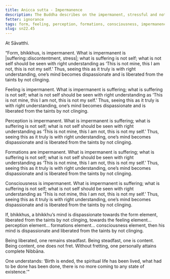 ```yaml
---
title: Anicca sutta - Impermanence
description: The Buddha describes on the impermanent, stressful and not-self nature of the five aggregates of form, feeling, perception, formations and consciousness.
fetter: ignorance
tags: form, feeling, perception, formations, consciousness, impermanence, discontentment, stress, not self, sn, sn22-34, sn22
slug: sn22.45
---
```


At Sāvatthi.

“Form, bhikkhus, is impermanent. What is impermanent is |suffering::discontentment, stress|; what is suffering is not self; what is not self should be seen with right understanding as ‘This is not mine, this I am not, this is not my self.’ Thus, seeing this as it truly is with right understanding, one’s mind becomes dispassionate and is liberated from the taints by not clinging.

Feeling is impermanent. What is impermanent is suffering; what is suffering is not self; what is not self should be seen with right understanding as ‘This is not mine, this I am not, this is not my self.’ Thus, seeing this as it truly is with right understanding, one’s mind becomes dispassionate and is liberated from the taints by not clinging.

Perception is impermanent. What is impermanent is suffering; what is suffering is not self; what is not self should be seen with right understanding as ‘This is not mine, this I am not, this is not my self.’ Thus, seeing this as it truly is with right understanding, one’s mind becomes dispassionate and is liberated from the taints by not clinging.

Formations are impermanent. What is impermanent is suffering; what is suffering is not self; what is not self should be seen with right understanding as ‘This is not mine, this I am not, this is not my self.’ Thus, seeing this as it truly is with right understanding, one’s mind becomes dispassionate and is liberated from the taints by not clinging.

Consciousness is impermanent. What is impermanent is suffering; what is suffering is not self; what is not self should be seen with right understanding as ‘This is not mine, this I am not, this is not my self.’ Thus, seeing this as it truly is with right understanding, one’s mind becomes dispassionate and is liberated from the taints by not clinging.

If, bhikkhus, a bhikkhu’s mind is dispassionate towards the form element, liberated from the taints by not clinging, towards the feeling element... perception element... formations element... consciousness element, then his mind is dispassionate and liberated from the taints by not clinging.

Being liberated, one remains steadfast. Being steadfast, one is content. Being content, one does not fret. Without fretting, one personally attains complete Nibbāna.

One understands: ‘Birth is ended, the spiritual life has been lived, what had to be done has been done, there is no more coming to any state of existence.’”